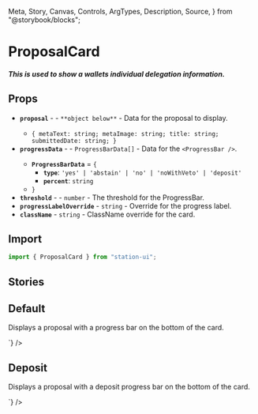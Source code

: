   Meta,
  Story,
  Canvas,
  Controls,
  ArgTypes,
  Description,
  Source,
} from "@storybook/blocks";

<Meta title="Components/Cards/Proposal" />

# ProposalCard

##### This is used to show a wallets individual delegation information.

## Props
- **`proposal`** - <RequiredText /> - `**object below**` - Data for the proposal to display.
  - `{ metaText: string; metaImage: string; title: string; submittedDate: string; }`
- **`progressData`** - <RequiredText /> - `ProgressBarData[]` - Data for the `<ProgressBar />`.
  - **`ProgressBarData`** = `{`
    - **`type`**: `'yes' | 'abstain' | 'no' | 'noWithVeto' | 'deposit'`
    - **`percent`**: `string`
  - `}`
- **`threshold`** - <RequiredText /> - `number` - The threshold for the ProgressBar.
- **`progressLabelOverride`** - `string` - Override for the progress label.
- **`className`** - `string` - ClassName override for the card.

## Import
```jsx
import { ProposalCard } from "station-ui";
```

## Stories

## Default
Displays a proposal with a progress bar on the bottom of the card.
<div className="story_with_source_below">
  <Canvas of={ProposalCardStories.Default} />
  <Source code={`
    <ProposalCard
  proposal={{
    metaText: "4736 | Community pool spend proposal",
    metaImage: "https://station-assets.terra.dev/img/chains/Terra.svg",
    title: "OFFICIAL “Revitalizing Terra: A Backbone Labs and Eris Protocol Collaboration” (Not A Grant)",
    submittedDate: "3 July 2023, 18:49:03 UTC",
  }}
  progressData={[
    { type: 'yes', percent: '5%' },
    { type: 'abstain', percent: '10%' },
    { type: 'no', percent: '2%' },
    { type: 'noWithVeto', percent: '0.5%' },
  ]}
  threshold={50}
  progressLabelOverride={'PT'}
/>
  `} />
</div>

## Deposit
Displays a proposal with a deposit progress bar on the bottom of the card.
<div className="story_with_source_below">
  <Canvas of={ProposalCardStories.Deposit} />
  <Source code={`
    <ProposalCard
  proposal={{
    metaText: "4740 | Text proposal",
    metaImage: "https://station-assets.terra.dev/img/chains/Terra.svg",
    title: "LUNA NOW!",
    submittedDate: "28 July 2023, 13:52:11 UTC",
  }}
  progressData={[
    { type: 'deposit', percent: '65%' },
  ]}
  threshold={65}
  progressLabelOverride={'65%'}
/>
  `} />
</div>

<br />
<br />
<br />
<br />
<br />
<br />
<br />
<br />
<br />
